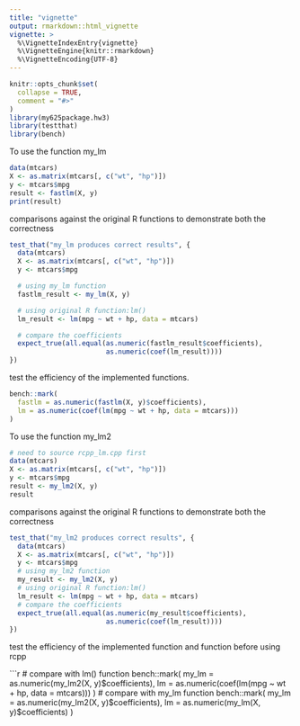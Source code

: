 ```yaml
---
title: "vignette"
output: rmarkdown::html_vignette
vignette: >
  %\VignetteIndexEntry{vignette}
  %\VignetteEngine{knitr::rmarkdown}
  %\VignetteEncoding{UTF-8}
---
```

```r
knitr::opts_chunk$set(
  collapse = TRUE,
  comment = "#>"
)
library(my625package.hw3)
library(testthat)
library(bench)
```

To use the function my_lm

```r
data(mtcars)
X <- as.matrix(mtcars[, c("wt", "hp")])
y <- mtcars$mpg
result <- fastlm(X, y)
print(result)
```

comparisons against the original R functions to demonstrate both the correctness 

```r
test_that("my_lm produces correct results", {
  data(mtcars)
  X <- as.matrix(mtcars[, c("wt", "hp")]) 
  y <- mtcars$mpg

  # using my_lm function
  fastlm_result <- my_lm(X, y)

  # using original R function:lm()
  lm_result <- lm(mpg ~ wt + hp, data = mtcars)

  # compare the coefficients
  expect_true(all.equal(as.numeric(fastlm_result$coefficients),
                        as.numeric(coef(lm_result))))
})

```

test the efficiency of the implemented functions.

```r
bench::mark(
  fastlm = as.numeric(fastlm(X, y)$coefficients),
  lm = as.numeric(coef(lm(mpg ~ wt + hp, data = mtcars)))
)
```
To use the function my_lm2

```r
# need to source rcpp_lm.cpp first
data(mtcars)
X <- as.matrix(mtcars[, c("wt", "hp")])
y <- mtcars$mpg
result <- my_lm2(X, y)
result
```
comparisons against the original R functions to demonstrate both the correctness 

```r
test_that("my_lm2 produces correct results", {
  data(mtcars)
  X <- as.matrix(mtcars[, c("wt", "hp")])
  y <- mtcars$mpg
  # using my_lm2 function
  my_result <- my_lm2(X, y)
  # using original R function:lm()
  lm_result <- lm(mpg ~ wt + hp, data = mtcars)
  # compare the coefficients
  expect_true(all.equal(as.numeric(my_result$coefficients),
                        as.numeric(coef(lm_result))))
})
```

test the efficiency of the implemented function and function before using rcpp

```r
# compare with lm() function
bench::mark(
  my_lm = as.numeric(my_lm2(X, y)$coefficients),
  lm = as.numeric(coef(lm(mpg ~ wt + hp, data = mtcars)))
)
# compare with my_lm function
bench::mark(
  my_lm = as.numeric(my_lm2(X, y)$coefficients),
  lm = as.numeric(my_lm(X, y)$coefficients)
)
